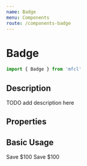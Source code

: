 ```yaml
---
name: Badge
menu: Components
route: /components-badge
---
```



# Badge

```javascript
import { Badge } from 'mfcl'
```

## Description

TODO add description here

## Properties

<Props of={Badge} />

## Basic Usage

<Playground>
  <div>
    <Badge href="/">Save $100</Badge>
    <Badge white>Save $100</Badge>
  </div>
</Playground>
